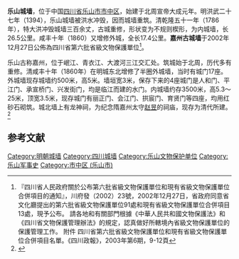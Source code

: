 {{coord|29|33|18|N|103|45|46|E|scale:10000|display=title}}<!-- 丽正门坐标 -->
{{msg:四川省文物保護單位
|名稱 = 嘉州古城墙
|編號 = 34 
|圖片 = 
|級別 = S6
|分類 = 
|時代 = 明、清
|地点 = 樂山市市中區
|坐標 =
|登錄 = 2002年12月27日
}}

'''乐山城墙'''，位于中国[[四川省|四川省]][[乐山市|乐山市]][[市中区_(乐山市)|市中区]]，始建于北周宣帝大成元年。明洪武二十七年（1394），乐山城墙被洪水冲毁，因而城墙重筑。清乾隆五十一年（1786年），特大洪冲毁城墙三百余丈，古城重修，形状变为不规则楔形，为内城墙，长26.5公里。咸丰十年（1860）又增修外城，全长17.4公里。'''嘉州古城墙'''于2002年12月27日公佈為四川省第六批省級文物保護單位<ref>『四川省人民政府關於公布第六批省級文物保護單位和現有省級文物保護單位合併項目的通知』，川府發（2002）23號，2002年12月27日，省政府同意省文化廳提出的第六批省級文物保護單位91處和現有省級文物保護單位合併項目13處，現予公布。 請各地和有關部門根據《中華人民共和國文物保護法》和《四川省文物保護管理辦法》的規定，認真做好所轄境內省級文物保護單位的保護管理工作。 附件 四川省第六批省級文物保護單位和現有省級文物保護單位合併項目名單。《四川政報》，2003年第6期，9-12頁</ref>。

乐山古称嘉州，位于岷江、青衣江、大渡河三江交汇处。筑城始于北周，历代多有重修。清咸丰十年（1860年）在明城东北增修了半圈外城墙，当时有城门17座。外城墙现存城墙约500米，高5米。墙垣宽3米，保存下来的4座城门是人和门、平江门、承宣桥门、兴发街门，均是临江而建的水门。内城墙约存3500米，高5.3～25米，顶宽3.5米，现存城门有丽正门、会江门、拱宸门、育贤门等四座，均用红砂石砌筑。城北墙上有龙神祠，为纪念隋嘉州太守[[赵昱|赵昱]]的祠庙，现存为清代所建。<ref>{{Cite web |url=http://sichuan.scol.com.cn/lsxw/content/2010-04/23/content_688042.htm |title=自然侵蚀人为考验 嘉州古城墙“很受伤” |accessdate=2015-03-19 |archive-date=2015-04-02 |archive-url=https://web.archive.org/web/20150402160402/http://sichuan.scol.com.cn/lsxw/content/2010-04/23/content_688042.htm |dead-url=no }}</ref>

{{Gallery
|width = 300
|height = 
|lines = 1
|File:Leshan Lizheng Men 2014.04.24 20-59-31.jpg|丽正门
|File:Leshan Lizheng Men 2014.04.24 20-57-59.jpg|丽正门
|File:Leshan Lizheng Men 2014.04.24 20-56-44.jpg|丽正门
}}

==参考文献==
{{commonscat|City wall of Leshan}}
{{reflist}}

{{乐山市境内的四川省文物保护单位}}
{{四川省境内的古城墙}}
[[Category:明朝城墙|Category:明朝城墙]]
[[Category:四川城墙|Category:四川城墙]]
[[Category:乐山文物保护单位|Category:乐山文物保护单位]]
[[Category:乐山军事史|Category:乐山军事史]]
[[Category:市中区_(乐山市)|Category:市中区 (乐山市)]]